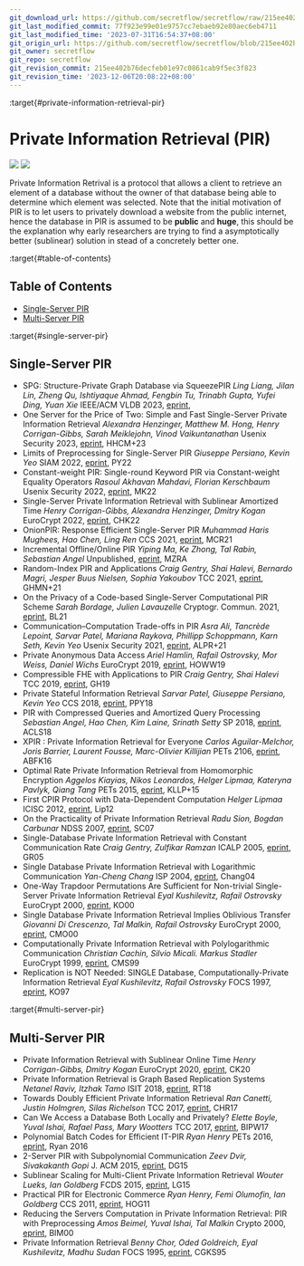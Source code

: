 ```yaml
---
git_download_url: https://github.com/secretflow/secretflow/raw/215ee402b76decfeb01e97c0861cab9f5ec3f823/docs/awesome-pets/papers/applications/set/pir.md
git_last_modified_commit: 77f923e99e01e9757cc7ebaeb92e80aec6eb4711
git_last_modified_time: '2023-07-31T16:54:37+08:00'
git_origin_url: https://github.com/secretflow/secretflow/blob/215ee402b76decfeb01e97c0861cab9f5ec3f823/docs/awesome-pets/papers/applications/set/pir.md
git_owner: secretflow
git_repo: secretflow
git_revision_commit: 215ee402b76decfeb01e97c0861cab9f5ec3f823
git_revision_time: '2023-12-06T20:08:22+08:00'
---
```


:target{#private-information-retrieval-pir}

# Private Information Retrieval (PIR)

![](https://badgen.net/badge/\:update-to/\:Mar-2023/red) ![](https://badgen.net/badge/\:papers/:33/blue)

Private Information Retrival is a protocol that allows a client to retrieve an element of a database without the owner of that database being able to determine which element was selected. Note that the initial motivation of PIR is to let users to privately download a website from the public internet, hence the database in PIR is assumed to be <strong>public</strong> and <strong>huge</strong>, this should be the explanation why early researchers are trying to find a asymptotically better (sublinear) solution in stead of a concretely better one.

:target{#table-of-contents}

## Table of Contents

- [Single-Server PIR](#single-server-pir)
- [Multi-Server PIR](#multi-server-pir)

:target{#single-server-pir}

## Single-Server PIR

- SPG: Structure-Private Graph Database via SqueezePIR
  <em>Ling Liang, Jilan Lin, Zheng Qu, Ishtiyaque Ahmad, Fengbin Tu, Trinabh Gupta, Yufei Ding, Yuan Xie</em>
  IEEE/ACM VLDB 2023, [eprint](https://www.vldb.org/pvldb/vol16/p1615-liang.pdf),
- One Server for the Price of Two: Simple and Fast Single-Server Private Information Retrieval
  <em>Alexandra Henzinger, Matthew M. Hong, Henry Corrigan-Gibbs, Sarah Meiklejohn, Vinod Vaikuntanathan</em>
  Usenix Security 2023, [eprint](https://eprint.iacr.org/2022/949), HHCM+23
- Limits of Preprocessing for Single-Server PIR
  <em>Giuseppe Persiano, Kevin Yeo</em>
  SIAM 2022, [eprint](https://eprint.iacr.org/2022/235), PY22
- Constant-weight PIR: Single-round Keyword PIR via Constant-weight Equality Operators
  <em>Rasoul Akhavan Mahdavi, Florian Kerschbaum</em>
  Usenix Security 2022, [eprint](https://www.usenix.org/conference/usenixsecurity22/presentation/mahdavi), MK22
- Single-Server Private Information Retrieval with Sublinear Amortized Time
  <em>Henry Corrigan-Gibbs, Alexandra Henzinger, Dmitry Kogan</em>
  EuroCrypt 2022, [eprint](https://eprint.iacr.org/2022/081), CHK22
- OnionPIR: Response Efficient Single-Server PIR
  <em>Muhammad Haris Mughees, Hao Chen, Ling Ren</em>
  CCS 2021, [eprint](https://eprint.iacr.org/2021/1081), MCR21
- Incremental Offline/Online PIR
  <em>Yiping Ma, Ke Zhong, Tal Rabin, Sebastian Angel</em>
  Unpublished, [eprint](https://eprint.iacr.org/2021/1438), MZRA
- Random-Index PIR and Applications
  <em>Craig Gentry, Shai Halevi, Bernardo Magri, Jesper Buus Nielsen, Sophia Yakoubov</em>
  TCC 2021, [eprint](https://eprint.iacr.org/2020/1248), GHMN+21
- On the Privacy of a Code-based Single-Server Computational PIR Scheme
  <em>Sarah Bordage, Julien Lavauzelle</em>
  Cryptogr. Commun. 2021, [eprint](https://eprint.iacr.org/2020/376), BL21
- Communication–Computation Trade-offs in PIR
  <em>Asra Ali, Tancrède Lepoint, Sarvar Patel, Mariana Raykova, Phillipp Schoppmann, Karn Seth, Kevin Yeo</em>
  Usenix Security 2021, [eprint](https://eprint.iacr.org/2019/1483), ALPR+21
- Private Anonymous Data Access
  <em>Ariel Hamlin, Rafail Ostrovsky, Mor Weiss, Daniel Wichs</em>
  EuroCrypt 2019, [eprint](https://eprint.iacr.org/2018/363), HOWW19
- Compressible FHE with Applications to PIR
  <em>Craig Gentry, Shai Halevi</em>
  TCC 2019, [eprint](https://eprint.iacr.org/2019/733), GH19
- Private Stateful Information Retrieval
  <em>Sarvar Patel, Giuseppe Persiano, Kevin Yeo</em>
  CCS 2018, [eprint](https://eprint.iacr.org/2018/1083.pdf), PPY18
- PIR with Compressed Queries and Amortized Query Processing
  <em>Sebastian Angel, Hao Chen, Kim Laine, Srinath Setty</em>
  SP 2018, [eprint](https://eprint.iacr.org/2017/1142.pdf), ACLS18
- XPIR : Private Information Retrieval for Everyone
  <em>Carlos Aguilar-Melchor, Joris Barrier, Laurent Fousse, Marc-Olivier Killijian</em>
  PETs 2106, [eprint](https://eprint.iacr.org/2014/1025.pdf), ABFK16
- Optimal Rate Private Information Retrieval from Homomorphic Encryption
  <em>Aggelos Kiayias, Nikos Leonardos, Helger Lipmaa, Kateryna Pavlyk, Qiang Tang</em>
  PETs 2015, [eprint](https://petsymposium.org/2015/papers/23_Kiayias.pdf), KLLP+15
- First CPIR Protocol with Data-Dependent Computation
  <em>Helger Lipmaa</em>
  ICISC 2012, [eprint](https://eprint.iacr.org/2009/395), Lip12
- On the Practicality of Private Information Retrieval
  <em>Radu Sion, Bogdan Carbunar</em>
  NDSS 2007, [eprint](https://www.ndss-symposium.org/ndss2007/practicality-private-information-retrieval/), SC07
- Single-Database Private Information Retrieval with Constant Communication Rate
  <em>Craig Gentry, Zulfikar Ramzan</em>
  ICALP 2005, [eprint](https://link.springer.com/chapter/10.1007/11523468_65), GR05
- Single Database Private Information Retrieval with Logarithmic Communication
  <em>Yan-Cheng Chang</em>
  ISP 2004, [eprint](https://eprint.iacr.org/2004/036), Chang04
- One-Way Trapdoor Permutations Are Sufficient for Non-trivial Single-Server Private Information Retrieval
  <em>Eyal Kushilevitz, Rafail Ostrovsky</em>
  EuroCrypt 2000, [eprint](https://www.iacr.org/archive/eurocrypt2000/1807/18070104-new.pdf), KO00
- Single Database Private Information Retrieval Implies Oblivious Transfer
  <em>Giovanni Di Crescenzo, Tal Malkin, Rafail Ostrovsky</em>
  EuroCrypt 2000, [eprint](https://www.iacr.org/archive/eurocrypt2000/1807/18070122-new.pdf), CMO00
- Computationally Private Information Retrieval with Polylogarithmic Communication
  <em>Christian Cachin, Silvio Micali. Markus Stadler</em>
  EuroCrypt 1999, [eprint](https://people.csail.mit.edu/silvio/Selected%20Scientific%20Papers/Private%20Information%20Retrieval/Computationally%20Private%20Information%20Retrieval%20with%20Polylogarithmic%20Communication.pdf), CMS99
- Replication is NOT Needed: SINGLE Database, Computationally-Private Information Retrieval
  <em>Eyal Kushilevitz, Rafail Ostrovsky</em>
  FOCS 1997, [eprint](https://doi.org/10.1109/SFCS.1997.646125), KO97

:target{#multi-server-pir}

## Multi-Server PIR

- Private Information Retrieval with Sublinear Online Time
  <em>Henry Corrigan-Gibbs, Dmitry Kogan</em>
  EuroCrypt 2020, [eprint](https://eprint.iacr.org/2019/1075), CK20
- Private Information Retrieval is Graph Based Replication Systems
  <em>Netanel Raviv, Itzhak Tamo</em>
  ISIT 2018, [eprint](https://ieeexplore.ieee.org/document/8437311), RT18
- Towards Doubly Efficient Private Information Retrieval
  <em>Ran Canetti, Justin Holmgren, Silas Richelson</em>
  TCC 2017, [eprint](https://eprint.iacr.org/2017/568), CHR17
- Can We Access a Database Both Locally and Privately?
  <em>Elette Boyle, Yuval Ishai, Rafael Pass, Mary Wootters</em>
  TCC 2017, [eprint](https://eprint.iacr.org/2017/567.pdf), BIPW17
- Polynomial Batch Codes for Efficient IT-PIR
  <em>Ryan Henry</em>
  PETs 2016, [eprint](https://petsymposium.org/2016/files/papers/Polynomial_Batch_Codes_for_Efficient_IT-PIR.pdf), Ryan 2016
- 2-Server PIR with Subpolynomial Communication
  <em>Zeev Dvir, Sivakakanth Gopi</em>
  J. ACM 2015, [eprint](https://arxiv.org/abs/1407.6692), DG15
- Sublinear Scaling for Multi-Client Private Information Retrieval
  <em>Wouter Lueks, Ian Goldberg</em>
  FCDS 2015, [eprint](https://link.springer.com/chapter/10.1007/978-3-662-47854-7_10), LG15
- Practical PIR for Electronic Commerce
  <em>Ryan Henry, Femi Olumofin, Ian Goldberg</em>
  CCS 2011, [eprint](https://cacr.uwaterloo.ca/techreports/2011/cacr2011-04.pdf), HOG11
- Reducing the Servers Computation in Private Information Retrieval: PIR with Preprocessing
  <em>Amos Beimel, Yuval Ishai, Tal Malkin</em>
  Crypto 2000, [eprint](https://www.iacr.org/archive/crypto2000/18800056/18800056.pdf), BIM00
- Private Information Retrieval
  <em>Benny Chor, Oded Goldreich, Eyal Kushilevitz, Madhu Sudan</em>
  FOCS 1995, [eprint](https://www.cs.umd.edu/~gasarch/TOPICS/pir/first.pdf), CGKS95
